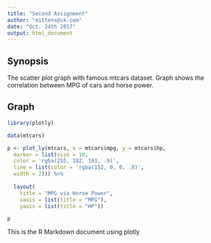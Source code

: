 ```yaml
---
title: "Second Assignment"
author: "mittens@sk.com"
date: "Oct. 24th 2017"
output: html_document
---
```


## Synopsis

  The scatter plot graph with famous mtcars dataset. Graph shows the correlation between MPG of cars and horse power.


## Graph

```r
library(plotly)

data(mtcars)

p <- plot_ly(mtcars, x = mtcars$mpg, y = mtcars$hp,
  marker = list(size = 10,
  color = 'rgba(255, 182, 193, .9)',
  line = list(color = 'rgba(152, 0, 0, .8)',
  width = 2))) %>%
             
  layout(
    title = "MPG via Horse Power",
    xaxis = list(title = "MPG"),
    yaxis = list(title = "HP"))

p

```


This is the R Markdown document using plotly
  

